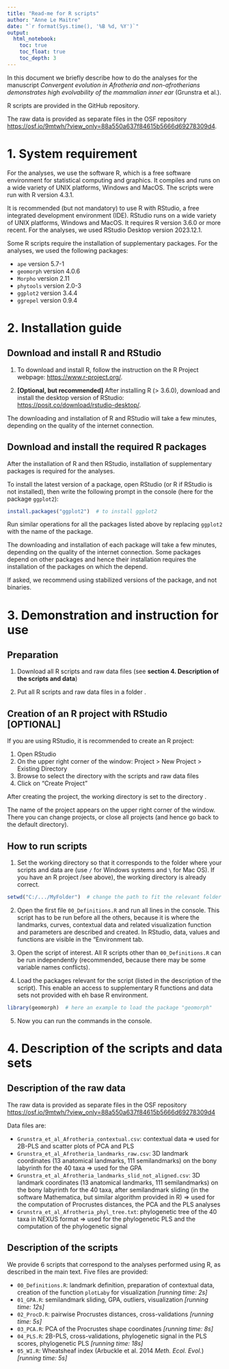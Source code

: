 ---
title: "Read-me for R scripts"
author: "Anne Le Maitre"
date: "`r format(Sys.time(), '%B %d, %Y')`"
output:
  html_notebook:
    toc: true
    toc_float: true
    toc_depth: 3
---

In this document we briefly describe how to do the analyses for the manuscript *Convergent evolution in Afrotheria and non-afrotherians demonstrates high evolvability of the mammalian inner ear* (Grunstra et al.).  

R scripts are provided in the GitHub repository.  

The raw data is provided as separate files in the OSF repository <https://osf.io/9mtwh/?view_only=88a550a637f84615b5666d69278309d4>. 

# 1. System requirement

For the analyses, we use the software R, which is a free software environment for statistical computing and graphics. It compiles and runs on a wide variety of UNIX platforms, Windows and MacOS. The scripts were run with R version 4.3.1. 

It is recommended (but not mandatory) to use R with RStudio, a free integrated development environment (IDE). RStudio runs on a wide variety of UNIX platforms, Windows and MacOS. It requires R version 3.6.0 or more recent. For the analyses, we used RStudio Desktop version 2023.12.1. 

Some R scripts require the installation of supplementary packages. For the analyses, we used the following packages:  

* `ape` version 5.7-1  
* `geomorph` version 4.0.6  
* `Morpho` version 2.11  
* `phytools` version 2.0-3  
* `ggplot2` version 3.4.4  
* `ggrepel` version 0.9.4  

# 2. Installation guide

## Download and install R and RStudio

1. To download and install R, follow the instruction on the R Project webpage: <https://www.r-project.org/>. 

2. **[Optional, but recommended]** After installing R (> 3.6.0), download and install the desktop version of RStudio: <https://posit.co/download/rstudio-desktop/>. 

The downloading and installation of R and RStudio will take a few minutes, depending on the quality of the internet connection. 

## Download and install the required R packages

After the installation of R and then RStudio, installation of supplementary packages is required for the analyses.  

To install the latest version of a package, open RStudio (or R if RStudio is not installed), then write the following prompt in the console (here for the package `ggplot2`):
```{r install}
install.packages("ggplot2")  # to install ggplot2  
```

Run similar operations for all the packages listed above by replacing `ggplot2` with the name of the package.  

The downloading and installation of each package will take a few minutes, depending on the quality of the internet connection. Some packages depend on other packages and hence their installation requires the installation of the packages on which the depend.  

If asked, we recommend using stabilized versions of the package, and not binaries. 

# 3. Demonstration and instruction for use

## Preparation

1. Download all R scripts and raw data files (see **section 4. Description of the scripts and data**)

2. Put all R scripts and raw data files in a folder <MyFolder>. 

## Creation of an R project with RStudio [OPTIONAL]

If you are using RStudio, it is recommended to create an R project:  

1. Open RStudio  
2. On the upper right corner of the window: Project > New Project > Existing Directory  
3. Browse to select the directory <MyFolder> with the scripts and raw data files  
4. Click on "Create Project"  

After creating the project, the working directory is set to the directory <MyFolder>.  

The name of the project appears on the upper right corner of the window. There you can change projects, or close all projects (and hence go back to the default directory).  

## How to run scripts

1. Set the working directory so that it corresponds to the folder where your scripts and data are (use `/` for Windows systems and `\` for Mac OS). If you have an R project /see above), the working directory is already correct.
```{r wd}
setwd("C:/.../MyFolder")  # change the path to fit the relevant folder
```

2. Open the first file `00_Definitions.R` and run all lines in the console. This script has to be run before all the others, because it is where the landmarks, curves, contextual data and related visualization function and parameters are described and created. In RStudio, data, values and functions are visible in the "Environment tab.  

3. Open the script of interest. All R scripts other than `00_Definitions.R` can be run independently (recommended, because there may be some variable names conflicts).  

4. Load the packages relevant for the script (listed in the description of the script). This enable an access to supplementary R functions and data sets not provided with eh base R environment.
```{r geomorph}
library(geomorph)  # here an example to load the package "geomorph"
```

5. Now you can run the commands in the console.  

# 4. Description of the scripts and data sets

## Description of the raw data

The raw data is provided as separate files in the OSF repository <https://osf.io/9mtwh/?view_only=88a550a637f84615b5666d69278309d4>  

Data files are:

* `Grunstra_et_al_Afrotheria_contextual.csv`: contextual data => used for 2B-PLS and scatter plots of PCA and PLS
* `Grunstra_et_al_Afrotheria_landmarks_raw.csv`: 3D landmark coordinates (13 anatomical landmarks, 111 semilandmarks) on the bony labyrinth for the 40 taxa => used for the GPA
* `Grunstra_et_al_Afrotheria_landmarks_slid_not_aligned.csv`: 3D landmark coordinates (13 anatomical landmarks, 111 semilandmarks) on the bony labyrinth for the 40 taxa, after semilandmark sliding (in the software Mathematica, but similar algorithm provided in R) => used for the computation of Procrustes distances, the PCA and the PLS analyses
* `Grunstra_et_al_Afrotheria_phyl_tree.txt`: phylogenetic tree of the 40 taxa in NEXUS format => used for the phylogenetic PLS and the computation of the phylogenetic signal

## Description of the scripts

We provide 6 scripts that correspond to the analyses performed using R, as described in the main text. Five files are provided: 

* `00_Definitions.R`: landmark definition, preparation of contextual data, creation of the function `plotLaby` for visualization *[running time: 2s]*  
* `01_GPA.R`: semilandmark sliding, GPA, outliers, visualization *[running time: 12s]*  
* `02_ProcD.R`: pairwise Procrustes distances, cross-validations *[running time: 5s]*  
* `03_PCA.R`: PCA of the Procrustes shape coordinates *[running time: 8s]*  
* `04_PLS.R`: 2B-PLS, cross-validations, phylogenetic signal in the PLS scores, phylogenetic PLS *[running time: 18s]*  
* `05_WI.R`: Wheatsheaf index (Arbuckle et al. 2014 *Meth. Ecol. Evol.*) *[running time: 5s]*  

